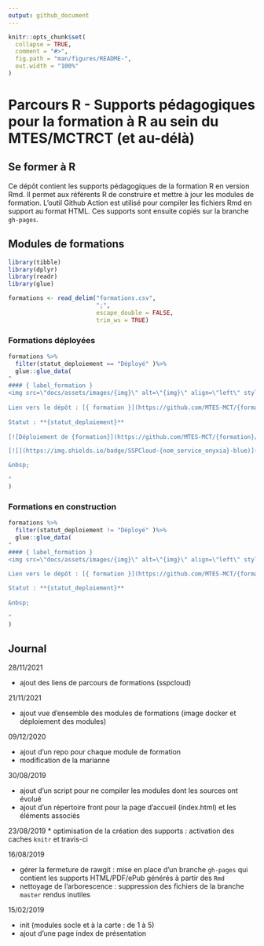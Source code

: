 ```yaml
---
output: github_document
---
```


<!-- README.md est généré à partir du README.Rmd. Merci d'éditer ce fichier -->

```r
knitr::opts_chunk$set(
  collapse = TRUE,
  comment = "#>",
  fig.path = "man/figures/README-",
  out.width = "100%"
)
```

# Parcours R - Supports pédagogiques pour la formation à R au sein du MTES/MCTRCT (et au-délà)


<!-- badges: start -->
<!-- badges: end -->


## Se former à R

Ce dépôt contient les supports pédagogiques de la formation R en version Rmd. Il permet aux référents R de construire et mettre à jour les modules de formation. L'outil Github Action est utilisé pour compiler les fichiers Rmd en support au format HTML. Ces supports sont ensuite copiés sur la branche `gh-pages`.

## Modules de formations

```r
library(tibble)
library(dplyr)
library(readr)
library(glue)
```


```r

formations <- read_delim("formations.csv",
                         ";",
                         escape_double = FALSE,
                         trim_ws = TRUE)

```


### Formations déployées

```r

formations %>% 
  filter(statut_deploiement == "Déployé" )%>% 
  glue::glue_data(
"
#### { label_formation }
<img src=\"docs/assets/images/{img}\" alt=\"{img}\" align=\"left\" style=\"width:100px;margin:20px\"/>
    
Lien vers le dépôt : [{ formation }](https://github.com/MTES-MCT/{formation})
    
Statut : **{statut_deploiement}**
    
[![Déploiement de {formation}](https://github.com/MTES-MCT/{formation}/actions/workflows/rstudio-image-build.yml/badge.svg)](https://github.com/MTES-MCT/{formation}/actions/workflows/rstudio-image-build.yml)

[![](https://img.shields.io/badge/SSPCloud-{nom_service_onyxia}-blue)](https://datalab.sspcloud.fr/launcher/inseefrlab-helm-charts-datascience/rstudio?autoLaunch=true&onyxia.friendlyName=«{nom_service_onyxia}»&service.image.custom.enabled=true&service.image.custom.version=«ghcr.io%2Fmtes-mct%2F{formation}-4.0.4»&security.allowlist.enabled=false&init.personalInit=«https%3A%2F%2Fraw.githubusercontent.com%2FMTES-MCT%2Fparcours-r%2Fmaster%2Finit_script_formation.sh»)

&nbsp;

"
)

```

### Formations en construction

```r

formations %>% 
  filter(statut_deploiement != "Déployé" )%>% 
  glue::glue_data(
"
#### { label_formation }
<img src=\"docs/assets/images/{img}\" alt=\"{img}\" align=\"left\" style=\"width:100px;;margin:0 20px 20px 20px\"/>
    
Lien vers le dépôt : [{ formation }](https://github.com/MTES-MCT/{formation})

Statut : **{statut_deploiement}**
    
&nbsp;

"
)

```


## Journal

28/11/2021

* ajout des liens de parcours de formations (sspcloud)

21/11/2021

* ajout vue d'ensemble des modules de formations (image docker et déploiement des modules)

09/12/2020

* ajout d'un repo pour chaque module de formation
* modification de la marianne

30/08/2019

* ajout d'un script pour ne compiler les modules dont les sources ont évolué
* ajout d'un répertoire front pour la page d'accueil (index.html) et les éléments associés

23/08/2019
* optimisation de la création des supports : activation des caches `knitr` et travis-ci

16/08/2019

* gérer la fermeture de rawgit : mise en place d'un branche `gh-pages` qui contient les supports HTML/PDF/ePub générés à partir des `Rmd`
* nettoyage de l'arborescence : suppression des fichiers de la branche `master` rendus inutiles

15/02/2019

* init (modules socle et à la carte : de 1 à 5)
* ajout d'une page index de présentation

